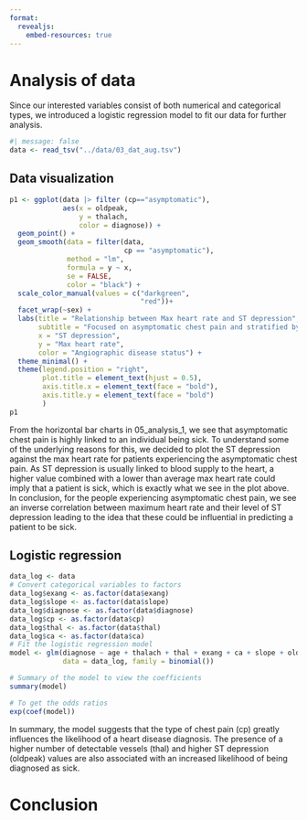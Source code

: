 ```yaml
---
format:
  revealjs:
    embed-resources: true
---
```


# Analysis of data

Since our interested variables consist of both numerical and categorical types, we introduced a logistic regression model to fit our data for further analysis.

```r
#| message: false
data <- read_tsv("../data/03_dat_aug.tsv")
```

## Data visualization

```r
p1 <- ggplot(data |> filter (cp=="asymptomatic"), 
             aes(x = oldpeak, 
                 y = thalach, 
                 color = diagnose)) +
  geom_point() +
  geom_smooth(data = filter(data,
                            cp == "asymptomatic"), 
              method = "lm", 
              formula = y ~ x, 
              se = FALSE, 
              color = "black") +
  scale_color_manual(values = c("darkgreen", 
                                "red"))+
  facet_wrap(~sex) +
  labs(title = "Relationship between Max heart rate and ST depression",
       subtitle = "Focused on asymptomatic chest pain and stratified by sex",
       x = "ST depression",
       y = "Max heart rate",
       color = "Angiographic disease status") +
  theme_minimal() +
  theme(legend.position = "right",  
        plot.title = element_text(hjust = 0.5),  
        axis.title.x = element_text(face = "bold"), 
        axis.title.y = element_text(face = "bold")
        )
p1
```

From the horizontal bar charts in 05_analysis_1, we see that asymptomatic chest pain is highly linked to an individual being sick. To understand some of the underlying reasons for this, we decided to plot the ST depression against the max heart rate for patients experiencing the asymptomatic chest pain. As ST depression is usually linked to blood supply to the heart, a higher value combined with a lower than average max heart rate could imply that a patient is sick, which is exactly what we see in the plot above. In conclusion, for the people experiencing asymptomatic chest pain, we see an inverse correlation between maximum heart rate and their level of ST depression leading to the idea that these could be influential in predicting a patient to be sick.

## Logistic regression

```r
data_log <- data
# Convert categorical variables to factors
data_log$exang <- as.factor(data$exang)
data_log$slope <- as.factor(data$slope)
data_log$diagnose <- as.factor(data$diagnose)
data_log$cp <- as.factor(data$cp)
data_log$thal <- as.factor(data$thal)
data_log$ca <- as.factor(data$ca)
# Fit the logistic regression model
model <- glm(diagnose ~ age + thalach + thal + exang + ca + slope + oldpeak + cp, 
             data = data_log, family = binomial())

# Summary of the model to view the coefficients
summary(model)

# To get the odds ratios
exp(coef(model))
```

In summary, the model suggests that the type of chest pain (cp) greatly influences the likelihood of a heart disease diagnosis. The presence of a higher number of detectable vessels (thal) and higher ST depression (oldpeak) values are also associated with an increased likelihood of being diagnosed as sick.

# Conclusion
